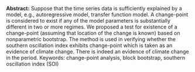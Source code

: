 <span>**Abstract:**</span> Suppose that the time series data is sufficiently explained by
a model, e.g., autoregressive model, transfer function model. A
change-point is considered to exist if any of the model parameters is
substantially different in two or more regimes. We proposed a test for
existence of a change-point (assuming that location of the change is
known) based on nonparametric bootstrap. The method is used in verifying
whether the southern oscillation index exhibits change-point which is
taken as an evidence of climate change. There is indeed an evidence of
climate change in the period. Keywords: change-point analysis, block
bootstrap, southern oscillation index (SOI)
